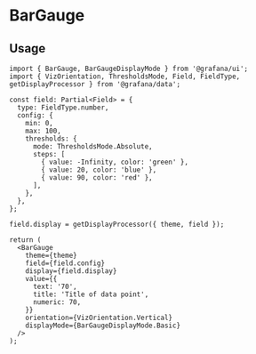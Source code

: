 
<Meta title="MDX|BarGauge" component={BarGauge} />

# BarGauge

## Usage

```tsx
import { BarGauge, BarGaugeDisplayMode } from '@grafana/ui';
import { VizOrientation, ThresholdsMode, Field, FieldType, getDisplayProcessor } from '@grafana/data';

const field: Partial<Field> = {
  type: FieldType.number,
  config: {
    min: 0,
    max: 100,
    thresholds: {
      mode: ThresholdsMode.Absolute,
      steps: [
        { value: -Infinity, color: 'green' },
        { value: 20, color: 'blue' },
        { value: 90, color: 'red' },
      ],
    },
  },
};

field.display = getDisplayProcessor({ theme, field });

return (
  <BarGauge
    theme={theme}
    field={field.config}
    display={field.display}
    value={{
      text: '70',
      title: 'Title of data point',
      numeric: 70,
    }}
    orientation={VizOrientation.Vertical}
    displayMode={BarGaugeDisplayMode.Basic}
  />
);
```

<ArgTypes of={BarGauge} />
